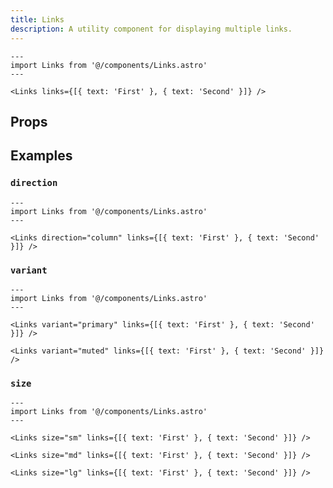 ```yaml
---
title: Links
description: A utility component for displaying multiple links.
---
```



```astro live
---
import Links from '@/components/Links.astro'
---

<Links links={[{ text: 'First' }, { text: 'Second' }]} />
```

## Props

<Props />

## Examples

### `direction`

```astro live
---
import Links from '@/components/Links.astro'
---

<Links direction="column" links={[{ text: 'First' }, { text: 'Second' }]} />
```

### `variant`

```astro live
---
import Links from '@/components/Links.astro'
---

<Links variant="primary" links={[{ text: 'First' }, { text: 'Second' }]} />

<Links variant="muted" links={[{ text: 'First' }, { text: 'Second' }]} />
```

### `size`

```astro live
---
import Links from '@/components/Links.astro'
---

<Links size="sm" links={[{ text: 'First' }, { text: 'Second' }]} />

<Links size="md" links={[{ text: 'First' }, { text: 'Second' }]} />

<Links size="lg" links={[{ text: 'First' }, { text: 'Second' }]} />
```
